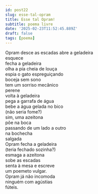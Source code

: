 ```yaml
---
id: post22
slug: esse-tal-opram
title: Esse tal Opram!
subtitle: poema livre
date: '2025-02-23T11:52:45.889Z'
draft: false
tags: [poema]
---
```

Opram desce as escadas
abre a geladeira  
esquece  
fecha a geladeira  
olha a pia cheia de louça  
espia o gato espreguiçando  
boceja sem sono  
tem um sorriso mecânico  
perene  
volta à geladeira  
pega a garrafa de água  
bebe a água gelada no bico  
(não seria fome?)  
sim, uma azeitona  
põe na boca  
passando de um lado a outro  
na bochecha  
salgada  
Opram fecha a geladeira  
(teria fechado sozinha?)  
esmaga a azeitona  
sobe as escadas  
senta à mesa e escreve  
um poemeto vulgar.  
Opram já não incomoda  
ninguém com agústias  
fúteis.